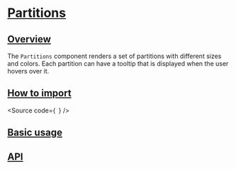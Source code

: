 

<Meta of={Stories} />

# [Partitions](#partitions)

## [Overview](#overview)

The `Partitions` component renders a set of partitions with different sizes and colors.
Each partition can have a tooltip that is displayed when the user hovers over it.

## [How to import](#how-to-import)

<Source
  code={`
`}
/>

## [Basic usage](#basic-usage)

<Canvas of={Stories.Base} />

## [API](#api)

<ArgTypes of={Stories} />
